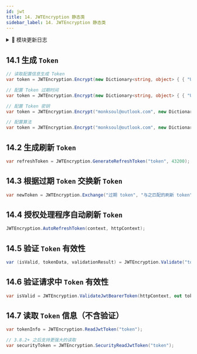 ```yaml
---
id: jwt
title: 14. JWTEncryption 静态类
sidebar_label: 14. JWTEncryption 静态类
---
```



<details>
  <summary>📝 模块更新日志</summary>
  <div>
<div>

- **问题修复**

  - &nbsp;<Tag>修复</Tag> `JWTEncryption.GetJWTSettings()` 独立使用时无法获取自定义配置 <sup>4.9.1.4</sup> <sup>⏱️2023.11.18</sup>

</div>
  </div>
</details>

## 14.1 生成 `Token`

```cs showLineNumbers 
// 读取配置信息生成 Token
var token = JWTEncryption.Encrypt(new Dictionary<string, object> { { "UserId", 1 }  });

// 配置 Token 过期时间
var token = JWTEncryption.Encrypt(new Dictionary<string, object> { { "UserId", 1 }  }, 20);

// 配置 Token 密钥
var token = JWTEncryption.Encrypt("monksoul@outlook.com", new Dictionary<string, object> { { "UserId", 1 }  });

// 配置算法
var token = JWTEncryption.Encrypt("monksoul@outlook.com", new Dictionary<string, object> { { "UserId", 1 }  }, SecurityAlgorithms.HmacSha256);
```

## 14.2 生成刷新 `Token`

```cs showLineNumbers 
var refreshToken = JWTEncryption.GenerateRefreshToken("token", 43200);
```

## 14.3 根据过期 `Token` 交换新 `Token`

```cs showLineNumbers 
var newToken = JWTEncryption.Exchange("过期 token", "与之匹配的刷新 token", [新的token过期时间], [容错值]);
```

## 14.4 授权处理程序自动刷新 `Token`

```cs showLineNumbers 
JWTEncryption.AutoRefreshToken(context, httpContext);
```

## 14.5 验证 `Token` 有效性

```cs showLineNumbers 
var (isValid, tokenData, validationResult) = JWTEncryption.Validate("token");
```

## 14.6 验证请求中 `Token` 有效性

```cs showLineNumbers 
var isValid = JWTEncryption.ValidateJwtBearerToken(httpContext, out tokenInfo);
```

## 14.7 读取 `Token` 信息（不含验证）

```cs showLineNumbers 
var tokenInfo = JWTEncryption.ReadJwtToken("token");

// 3.8.2+ 之后支持更强大的读取
var securityToken = JWTEncryption.SecurityReadJwtToken("token");
```

